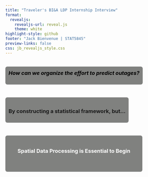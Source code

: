 ```yaml
---
title: "Traveler's BI&A LDP Internship Interview"
format:
  revealjs:
    revealjs-url: reveal.js
    theme: white
highlight-style: github  
footer: "Jack Bienvenue | STAT5845" 
preview-links: false
css: jb_revealjs_style.css
---
```


<section data-auto-animate data-background="images/travelers.png" data-background-repeat="repeat" data-background-size="100px">

  <div style="background-color: rgba(62, 64, 61, 0.65); 
              padding: 10px; 
              border-radius: 6px; 
              display: inline-block; 
              margin-top: 20px;">
  <h3 style="color: black; text-align: center; margin-top: 0px;"> <em>How can we organize the effort to predict outages? </em> </h3>
  </div>

   <div style="background-color: rgba(62, 64, 61, 0.65); 
              padding: 10px; 
              border-radius: 6px; 
              display: inline-block; 
              margin-top: 40px;">
  <h3 class="fragment" style="text-align: center;"> By constructing a statistical framework, but...</h3> 
  </div>

<div style="background-color: rgba(62, 64, 61, 0.65); 
              padding: 38px; 
              border-radius: 6px; 
              display: inline-block; 
              margin-top: 40px;">
  <h3 class="fragment" style="text-align: center; color: white; margin-top: 0px;">   Spatial Data Processing is Essential to Begin</h3> 
  </div>
</section>